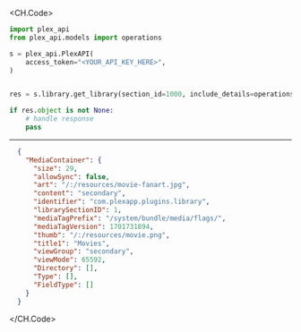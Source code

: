 
<CH.Code>
```python GetLibrary.py
import plex_api
from plex_api.models import operations

s = plex_api.PlexAPI(
    access_token="<YOUR_API_KEY_HERE>",
)


res = s.library.get_library(section_id=1000, include_details=operations.IncludeDetails.ONE)

if res.object is not None:
    # handle response
    pass
```
---

```json Example Response
  {
    "MediaContainer": {
      "size": 29,
      "allowSync": false,
      "art": "/:/resources/movie-fanart.jpg",
      "content": "secondary",
      "identifier": "com.plexapp.plugins.library",
      "librarySectionID": 1,
      "mediaTagPrefix": "/system/bundle/media/flags/",
      "mediaTagVersion": 1701731894,
      "thumb": "/:/resources/movie.png",
      "title1": "Movies",
      "viewGroup": "secondary",
      "viewMode": 65592,
      "Directory": [],
      "Type": [],
      "FieldType": []
    }
  }
```
</CH.Code>
